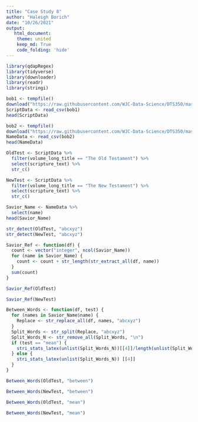 ```yaml
---
title: "Case Study 8"
author: "Haleigh Borich"
date: "10/26/2021"
output:  
   html_document:
    theme: united
    keep_md: True
    code_folding: 'hide'
---
```


```r
library(qdapRegex)
library(tidyverse)
library(downloader)
library(readr)
library(stringi)
```


```r
bob1 <- tempfile()
download("https://raw.githubusercontent.com/WJC-Data-Science/DTS350/master/bible.csv", bob1, mode = "wb")
ScriptData <- read_csv(bob1)
head(ScriptData)
```

```r
bob2 <- tempfile()
download("https://raw.githubusercontent.com/WJC-Data-Science/DTS350/master/Names.csv", bob2, mode = "wb")
NameData <- read_csv(bob2)
head(NameData)
```

```r
OldTest <- ScriptData %>%
  filter(volume_long_title == "The Old Testament") %>%
  select(scripture_text) %>%
  str_c()
```

```r
NewTest <- ScriptData %>%
  filter(volume_long_title == "The New Testament") %>%
  select(scripture_text) %>%
  str_c()
```

```r
Savior_Name <- NameData %>%
  select(name)
head(Savior_Name) 
```

```r
str_detect(OldTest, "abcxyz")
str_detect(NewTest, "abcxyz")
```

```r
Savior_Ref <- function(df) {
  count <- vector("integer", ncol(Savior_Name))
  for (name in Savior_Name) {
    count <- count + str_length(str_extract_all(df, name))
  }
  sum(count)
}
```

```r
Savior_Ref(OldTest)
```

```r
Savior_Ref(NewTest)
```

```r
Between_Words <- function(df, test) {
  for (names in Savior_Name$name) {
    Replace <- str_replace_all(df, names, "abcxyz")
  }
  Split_Words <- str_split(Replace, "abcxyz")
  Split_Words_N <- str_remove_all(Split_Words, "\n")
  if (test == "mean") {
    stri_stats_latex(unlist(Split_Words_N))[[4]]/length(unlist(Split_Words))
  } else {
    stri_stats_latex(unlist(Split_Words_N)) [[4]]
  }
}
``` 

```r
Between_Words(OldTest, "between")
```

```r
Between_Words(NewTest, "between")
```

```r
Between_Words(OldTest, "mean")
```
```r
Between_Words(NewTest, "mean")
```

```r

```

